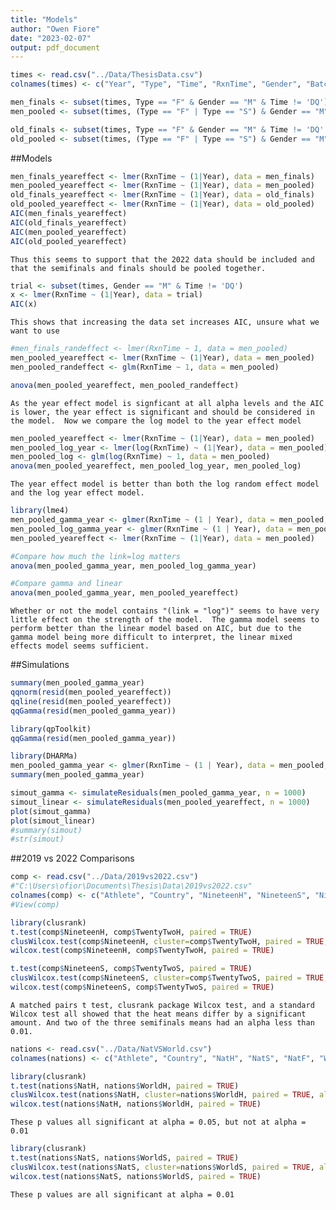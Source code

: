 ```yaml
---
title: "Models"
author: "Owen Fiore"
date: "2023-02-07"
output: pdf_document
---
```


```r
times <- read.csv("../Data/ThesisData.csv")
colnames(times) <- c("Year", "Type", "Time", "RxnTime", "Gender", "Batch")
```

```r
men_finals <- subset(times, Type == "F" & Gender == "M" & Time != 'DQ') # & Year < 2022)
men_pooled <- subset(times, (Type == "F" | Type == "S") & Gender == "M" & Time != 'DQ')
```

```r
old_finals <- subset(times, Type == "F" & Gender == "M" & Time != 'DQ' & Year < 2022)
old_pooled <- subset(times, (Type == "F" | Type == "S") & Gender == "M" & Time != 'DQ' & Year < 2022)
```

##Models
```r
men_finals_yeareffect <- lmer(RxnTime ~ (1|Year), data = men_finals)
men_pooled_yeareffect <- lmer(RxnTime ~ (1|Year), data = men_pooled)
old_finals_yeareffect <- lmer(RxnTime ~ (1|Year), data = old_finals)
old_pooled_yeareffect <- lmer(RxnTime ~ (1|Year), data = old_pooled)
AIC(men_finals_yeareffect)
AIC(old_finals_yeareffect)
AIC(men_pooled_yeareffect)
AIC(old_pooled_yeareffect)
```

```{}
Thus this seems to support that the 2022 data should be included and that the semifinals and finals should be pooled together.
```


```r
trial <- subset(times, Gender == "M" & Time != 'DQ')
x <- lmer(RxnTime ~ (1|Year), data = trial)
AIC(x)
```

```{}
This shows that increasing the data set increases AIC, unsure what we want to use
```


```r
#men_finals_randeffect <- lmer(RxnTime ~ 1, data = men_pooled)
men_pooled_yeareffect <- lmer(RxnTime ~ (1|Year), data = men_pooled)
men_pooled_randeffect <- glm(RxnTime ~ 1, data = men_pooled)

anova(men_pooled_yeareffect, men_pooled_randeffect)

```
```{}
As the year effect model is signficant at all alpha levels and the AIC is lower, the year effect is significant and should be considered in the model.  Now we compare the log model to the year effect model
```

```r
men_pooled_yeareffect <- lmer(RxnTime ~ (1|Year), data = men_pooled)
men_pooled_log_year <- lmer(log(RxnTime) ~ (1|Year), data = men_pooled)
men_pooled_log <- glm(log(RxnTime) ~ 1, data = men_pooled)
anova(men_pooled_yeareffect, men_pooled_log_year, men_pooled_log)
```
```{}
The year effect model is better than both the log random effect model and the log year effect model.
```

```r
library(lme4)
men_pooled_gamma_year <- glmer(RxnTime ~ (1 | Year), data = men_pooled, family = Gamma)
men_pooled_log_gamma_year <- glmer(RxnTime ~ (1 | Year), data = men_pooled, family = Gamma(link = "log"))
men_pooled_yeareffect <- lmer(RxnTime ~ (1|Year), data = men_pooled)

#Compare how much the link=log matters
anova(men_pooled_gamma_year, men_pooled_log_gamma_year)

#Compare gamma and linear
anova(men_pooled_gamma_year, men_pooled_yeareffect)

```
```{}
Whether or not the model contains "(link = "log")" seems to have very little effect on the strength of the model.  The gamma model seems to perform better than the linear model based on AIC, but due to the gamma model being more difficult to interpret, the linear mixed effects model seems sufficient.
```


##Simulations
```r
summary(men_pooled_gamma_year)
qqnorm(resid(men_pooled_yeareffect))
qqline(resid(men_pooled_yeareffect))
qqGamma(resid(men_pooled_gamma_year))
```

```r
library(qpToolkit)
qqGamma(resid(men_pooled_gamma_year))
```



```r
library(DHARMa)
men_pooled_gamma_year <- glmer(RxnTime ~ (1 | Year), data = men_pooled, family = Gamma(link = "log"))
summary(men_pooled_gamma_year)
```
```r
simout_gamma <- simulateResiduals(men_pooled_gamma_year, n = 1000)
simout_linear <- simulateResiduals(men_pooled_yeareffect, n = 1000)
plot(simout_gamma)
plot(simout_linear)
#summary(simout)
#str(simout)

```

##2019 vs 2022 Comparisons
```r
comp <- read.csv("../Data/2019vs2022.csv")
#"C:\Users\ofior\Documents\Thesis\Data\2019vs2022.csv"
colnames(comp) <- c("Athlete", "Country", "NineteenH", "NineteenS", "NineteenF", "TwentyTwoH", "TwentyTwoS", "TwentyTwoF")
#View(comp)
```

```r
library(clusrank)
t.test(comp$NineteenH, comp$TwentyTwoH, paired = TRUE)
clusWilcox.test(comp$NineteenH, cluster=comp$TwentyTwoH, paired = TRUE, alternative = "greater")
wilcox.test(comp$NineteenH, comp$TwentyTwoH, paired = TRUE)
```


```r
t.test(comp$NineteenS, comp$TwentyTwoS, paired = TRUE)
clusWilcox.test(comp$NineteenS, cluster=comp$TwentyTwoS, paired = TRUE, alternative = "greater")
wilcox.test(comp$NineteenS, comp$TwentyTwoS, paired = TRUE)
```


```{}
A matched pairs t test, clusrank package Wilcox test, and a standard Wilcox test all showed that the heat means differ by a significant amount. And two of the three semifinals means had an alpha less than 0.01.
```



```r
nations <- read.csv("../Data/NatVSWorld.csv")
colnames(nations) <- c("Athlete", "Country", "NatH", "NatS", "NatF", "WorldH", "WorldS", "WorldF")
```

```r
library(clusrank)
t.test(nations$NatH, nations$WorldH, paired = TRUE)
clusWilcox.test(nations$NatH, cluster=nations$WorldH, paired = TRUE, alternative = "greater")
wilcox.test(nations$NatH, nations$WorldH, paired = TRUE)
```
```{}
These p values all significant at alpha = 0.05, but not at alpha = 0.01
```

```r
library(clusrank)
t.test(nations$NatS, nations$WorldS, paired = TRUE)
clusWilcox.test(nations$NatS, cluster=nations$WorldS, paired = TRUE, alternative = "greater")
wilcox.test(nations$NatS, nations$WorldS, paired = TRUE)
```
```{}
These p values are all significant at alpha = 0.01
```


